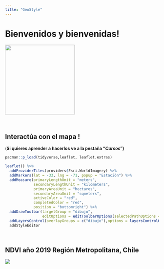 ```yaml
---
title: "GeoStyle"
---
```



# **Bienvenidos y bienvenidas!**

![](images/logo_GS2.png){width="228"}

\

## **Interactúa con el mapa !** 

(**Si quieres aprender a hacerlos ve a la pestaña "*Cursos*")**\

```r
pacman::p_load(tidyverse,leaflet, leaflet.extras)

leaflet() %>% 
  addProviderTiles(providers$Esri.WorldImagery) %>% 
  addMarkers(lat = -33, lng = -71, popup = "Estación") %>% 
  addMeasure(primaryLengthUnit = "meters",
             secondaryLengthUnit = "kilometers",
             primaryAreaUnit = "hectares",
             secondaryAreaUnit = "sqmeters",
             activeColor = "red",
             completedColor = "red",
             position = "bottomright") %>% 
  addDrawToolbar(targetGroup = "dibujo",
                 editOptions = editToolbarOptions(selectedPathOptions = selectedPathOptions())) %>%
  addLayersControl(overlayGroups = c("dibujo"),options = layersControlOptions(collapsed = FALSE)) %>%
  addStyleEditor

```

\

## NDVI año 2019 Región Metropolitana, Chile

![](images/ndvi_rm.gif)
